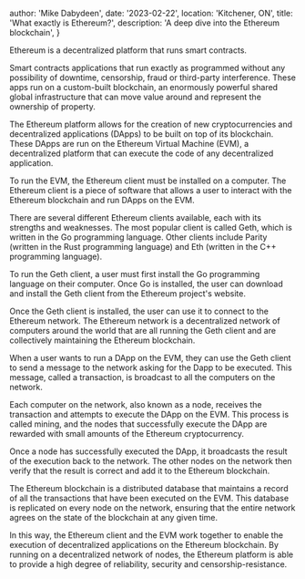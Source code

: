 

  author: 'Mike Dabydeen',
  date: '2023-02-22',
  location: 'Kitchener, ON',
  title: 'What exactly is Ethereum?',
  description:
    'A deep dive into the Ethereum blockchain',
}


Ethereum is a decentralized platform that runs smart contracts.

Smart contracts applications that run exactly as programmed without any possibility of downtime, censorship, fraud or third-party interference. These apps run on a custom-built blockchain, an enormously powerful shared global infrastructure that can move value around and represent the ownership of property.

The Ethereum platform allows for the creation of new cryptocurrencies and decentralized applications (DApps) to be built on top of its blockchain. These DApps are run on the Ethereum Virtual Machine (EVM), a decentralized platform that can execute the code of any decentralized application.

To run the EVM, the Ethereum client must be installed on a computer. The Ethereum client is a piece of software that allows a user to interact with the Ethereum blockchain and run DApps on the EVM.

There are several different Ethereum clients available, each with its strengths and weaknesses. The most popular client is called Geth, which is written in the Go programming language. Other clients include Parity (written in the Rust programming language) and Eth (written in the C++ programming language).

To run the Geth client, a user must first install the Go programming language on their computer. Once Go is installed, the user can download and install the Geth client from the Ethereum project's website.

Once the Geth client is installed, the user can use it to connect to the Ethereum network. The Ethereum network is a decentralized network of computers around the world that are all running the Geth client and are collectively maintaining the Ethereum blockchain.

When a user wants to run a DApp on the EVM, they can use the Geth client to send a message to the network asking for the Dapp to be executed. This message, called a transaction, is broadcast to all the computers on the network.

Each computer on the network, also known as a node, receives the transaction and attempts to execute the DApp on the EVM. This process is called mining, and the nodes that successfully execute the DApp are rewarded with small amounts of the Ethereum cryptocurrency.

Once a node has successfully executed the DApp, it broadcasts the result of the execution back to the network. The other nodes on the network then verify that the result is correct and add it to the Ethereum blockchain.

The Ethereum blockchain is a distributed database that maintains a record of all the transactions that have been executed on the EVM. This database is replicated on every node on the network, ensuring that the entire network agrees on the state of the blockchain at any given time.

In this way, the Ethereum client and the EVM work together to enable the execution of decentralized applications on the Ethereum blockchain. By running on a decentralized network of nodes, the Ethereum platform is able to provide a high degree of reliability, security and censorship-resistance.
